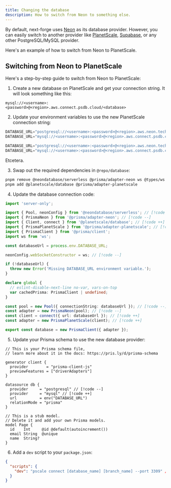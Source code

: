 ```yaml
---
title: Changing the database
description: How to switch from Neon to something else.
---
```


By default, next-forge uses [Neon](https://neon.tech) as its database provider. However, you can easily switch to another provider like [PlanetScale](https://planetscale.com), [Supabase](https://supabase.com), or any other PostgreSQL/MySQL provider.

Here's an example of how to switch from Neon to PlanetScale.

## Switching from Neon to PlanetScale

Here's a step-by-step guide to switch from Neon to PlanetScale:

1. Create a new database on PlanetScale and get your connection string. It will look something like this:

```
mysql://<username>:<password>@<region>.aws.connect.psdb.cloud/<database>
```

2. Update your environment variables to use the new PlanetScale connection string:

```js title="apps/database/.env"
DATABASE_URL="postgresql://<username>:<password>@<region>.aws.neon.tech/<database>" // [!code --]
DATABASE_URL="mysql://<username>:<password>@<region>.aws.connect.psdb.cloud/<database>" // [!code ++]
```

```js title="apps/app/.env.local"
DATABASE_URL="postgresql://<username>:<password>@<region>.aws.neon.tech/<database>" // [!code --]
DATABASE_URL="mysql://<username>:<password>@<region>.aws.connect.psdb.cloud/<database>" // [!code ++]
```

Etcetera.

3. Swap out the required dependencies in `@repo/database`:

```sh title="Terminal"
pnpm remove @neondatabase/serverless @prisma/adapter-neon ws @types/ws
pnpm add @planetscale/database @prisma/adapter-planetscale
```

4. Update the database connection code:

```ts title="packages/database/index.ts"
import 'server-only';

import { Pool, neonConfig } from '@neondatabase/serverless'; // [!code --]
import { PrismaNeon } from '@prisma/adapter-neon'; // [!code --]
import { Client, connect } from '@planetscale/database'; // [!code ++]
import { PrismaPlanetScale } from '@prisma/adapter-planetscale'; // [!code ++]
import { PrismaClient } from '@prisma/client';
import ws from 'ws';

const databaseUrl = process.env.DATABASE_URL;

neonConfig.webSocketConstructor = ws; // [!code --]

if (!databaseUrl) {
  throw new Error('Missing DATABASE_URL environment variable.');
}

declare global {
  // eslint-disable-next-line no-var, vars-on-top
  var cachedPrisma: PrismaClient | undefined;
}

const pool = new Pool({ connectionString: databaseUrl }); // [!code --]
const adapter = new PrismaNeon(pool); // [!code --]
const client = connect({ url: databaseUrl }); // [!code ++]
const adapter = new PrismaPlanetScale(client); // [!code ++]

export const database = new PrismaClient({ adapter });
```

5. Update your Prisma schema to use the new database provider:

```prisma title="packages/database/prisma/schema.prisma"
// This is your Prisma schema file,
// learn more about it in the docs: https://pris.ly/d/prisma-schema

generator client {
  provider        = "prisma-client-js"
  previewFeatures = ["driverAdapters"]
}

datasource db {
  provider     = "postgresql" // [!code --]
  provider     = "mysql" // [!code ++]
  url          = env("DATABASE_URL")
  relationMode = "prisma"
}

// This is a stub model.
// Delete it and add your own Prisma models.
model Page {
  id    Int     @id @default(autoincrement())
  email String  @unique
  name  String?
}
```

6. Add a `dev` script to your `package.json`:

```json title="packages/database/package.json"
{
  "scripts": {
    "dev": "pscale connect [database_name] [branch_name] --port 3309" // [!code ++]
  }
}
```

